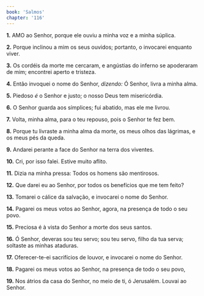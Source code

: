 ```yaml
---
book: 'Salmos'
chapter: '116'
---
```


**1.** AMO ao Senhor, porque ele ouviu a minha voz e a minha súplica.

**2.** Porque inclinou a mim os seus ouvidos; portanto, o invocarei enquanto viver.

**3.** Os cordéis da morte me cercaram, e angústias do inferno se apoderaram de mim; encontrei aperto e tristeza.

**4.** Então invoquei o nome do Senhor, *dizendo:* Ó Senhor, livra a minha alma.

**5.** Piedoso *é* o Senhor e justo; o nosso Deus tem misericórdia.

**6.** O Senhor guarda aos símplices; fui abatido, mas ele me livrou.

**7.** Volta, minha alma, para o teu repouso, pois o Senhor te fez bem.

**8.** Porque tu livraste a minha alma da morte, os meus olhos das lágrimas, e os meus pés da queda.

**9.** Andarei perante a face do Senhor na terra dos viventes.

**10.** Cri, por isso falei. Estive muito aflito.

**11.** Dizia na minha pressa: Todos os homens são mentirosos.

**12.** Que darei eu ao Senhor, por todos os benefícios que me tem feito?

**13.** Tomarei o cálice da salvação, e invocarei o nome do Senhor.

**14.** Pagarei os meus votos ao Senhor, agora, na presença de todo o seu povo.

**15.** Preciosa é à vista do Senhor a morte dos seus santos.

**16.** Ó Senhor, deveras sou teu servo; sou teu servo, filho da tua serva; soltaste as minhas ataduras.

**17.** Oferecer-te-ei sacrifícios de louvor, e invocarei o nome do Senhor.

**18.** Pagarei os meus votos ao Senhor, na presença de todo o seu povo,

**19.** Nos átrios da casa do Senhor, no meio de ti, ó Jerusalém. Louvai ao Senhor.